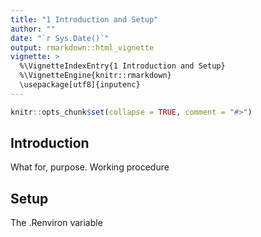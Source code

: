 ```yaml
---
title: "1 Introduction and Setup"
author: ""
date: "`r Sys.Date()`"
output: rmarkdown::html_vignette
vignette: >
  %\VignetteIndexEntry{1 Introduction and Setup}
  %\VignetteEngine{knitr::rmarkdown}
  \usepackage[utf8]{inputenc}  
---
```


```r
knitr::opts_chunk$set(collapse = TRUE, comment = "#>")
```

## Introduction

What for, purpose.
Working procedure



## Setup

The .Renviron variable


